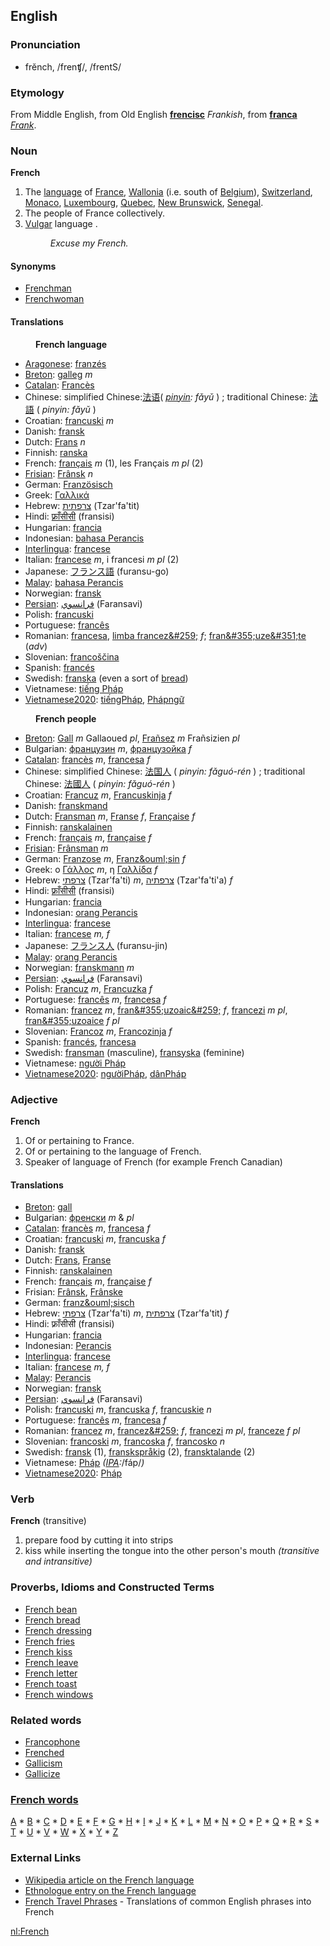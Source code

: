 ==English==
===Pronunciation===
*frĕnch, /frenʧ/, /frentS/

===Etymology===
From Middle English, from Old English '''[[frencisc]]''' ''Frankish'', from '''[[franca]]''' ''[[Frank]]''.

===Noun===
'''French'''

# The [[language]] of [[France]], [[Wallonia]] (i.e. south of [[Belgium]]), [[Switzerland]], [[Monaco]], [[Luxembourg]], [[Quebec]], [[New Brunswick]], [[Senegal]].
# The people of France collectively.
# [[Vulgar]] language .
#:''Excuse my French.''

====Synonyms====
*[[Frenchman]]
*[[Frenchwoman]]

====Translations====
:'''French language'''
*[[Aragonese]]: [[franzés]]
*[[Breton]]: [[galleg]] ''m''
*[[Catalan]]: [[Francès]]
*Chinese: simplified Chinese:[[法语]]( ''[[pinyin]]: fǎyǔ'' ) ; traditional Chinese: [[法語]] ( ''pinyin: fǎyǔ'' )
*Croatian: [[francuski]] ''m''
*Danish: [[fransk]]
*Dutch: [[Frans]] ''n''
*Finnish: [[ranska]]
*French: [[français]] ''m'' (1), les Français ''m pl'' (2)
*[[Frisian]]: [[Frânsk]] ''n''
*German: [[Französisch]]
*Greek: [[Γαλλικά]]
*Hebrew: [[צרפתית]] (Tzar'fa'tit)
*Hindi: [[फ़्राँसीसी]] (fransisi) 
*Hungarian: [[francia]]
*Indonesian: [[bahasa Perancis]]
*[[Interlingua]]: [[francese]]
*Italian: [[francese]] ''m'', i francesi ''m pl'' (2)
*Japanese: [[フランス語]] (furansu-go)
*[[Malay]]: [[bahasa Perancis]]
*Norwegian: [[fransk]]
*[[Persian]]: [[فرانسوي]] (Faransavi)
*Polish: [[francuski]]
*Portuguese: [[francês]]
*Romanian: [[francesa]], [[limba francez&#259;]] ''f''; [[fran&#355;uze&#351;te]] (''adv'')
*Slovenian: [[francoščina]]
*Spanish: [[francés]]
*Swedish: [[franska]] (even a sort of [[bread]])
*Vietnamese: [[tiếng Pháp]]
*[[Vietnamese2020]]: [[tiếngPháp]], [[Phápngữ]]

:'''French people'''
*[[Breton]]: [[Gall]] ''m'' Gallaoued ''pl'', [[Frañsez]] ''m'' Frañsizien ''pl''
*Bulgarian: [[французин]] ''m'', [[французойка]] ''f''
*[[Catalan]]: [[francès]] ''m'', [[francesa]] ''f''
*Chinese: simplified Chinese: [[法国人]] ( ''pinyin: fǎguó-rén'' ) ; traditional Chinese: [[法國人]] ( ''pinyin: fǎguó-rén'' )
*Croatian: [[Francuz]] ''m'', [[Francuskinja]] ''f''
*Danish: [[franskmand]]
*Dutch: [[Fransman]] ''m'', [[Franse]] ''f'', [[Française]] ''f''
*Finnish: [[ranskalainen]]
*French: [[français]] ''m'', [[française]] ''f''
*[[Frisian]]: [[Frânsman]] ''m''
*German: [[Franzose]] ''m'', [[Franz&ouml;sin]] ''f''
*Greek: ο [[Γάλλος]] ''m'', η [[Γαλλίδα]] ''f''
*Hebrew: [[צרפתי]] (Tzar'fa'ti) ''m'', [[צרפתיה]] (Tzar'fa'ti'a) ''f''
*Hindi: [[फ़्राँसीसी]]  (fransisi) 
*Hungarian: [[francia]]
*Indonesian: [[orang Perancis]]
*[[Interlingua]]: [[francese]]
*Italian: [[francese]] ''m, f''
*Japanese: [[フランス人]] (furansu-jin)
*[[Malay]]: [[orang Perancis]]
*Norwegian: [[franskmann]] ''m''
*[[Persian]]: [[فرانسوي]] (Faransavi)
*Polish: [[Francuz]] ''m'', [[Francuzka]] ''f''
*Portuguese: [[francês]] ''m'', [[francesa]] ''f''
*Romanian: [[francez]] ''m'', [[fran&#355;uzoaic&#259;]] ''f'', [[francezi]] ''m pl'', [[fran&#355;uzoaice]] ''f pl''
*Slovenian: [[Francoz]] ''m'', [[Francozinja]] ''f''
*Spanish: [[francés]], [[francesa]]
*Swedish: [[fransman]] (masculine), [[fransyska]] (feminine)
*Vietnamese: [[người Pháp]]
*[[Vietnamese2020]]: [[ngườiPháp]], [[dânPháp]]

===Adjective===
'''French'''

# Of or pertaining to France.
# Of or pertaining to the language of French.
# Speaker of language of French (for example French Canadian)

====Translations====
*[[Breton]]: [[gall]]
*Bulgarian: [[френски]] ''m'' & ''pl''
*[[Catalan]]: [[francès]] ''m'', [[francesa]] ''f''
*Croatian: [[francuski]] ''m'', [[francuska]] ''f''
*Danish: [[fransk]]
*Dutch: [[Frans]], [[Franse]]
*Finnish: [[ranskalainen]]
*French: [[français]] ''m'', [[française]] ''f''
*Frisian: [[Frânsk]], [[Frânske]]
*German: [[franz&ouml;sisch]]
*Hebrew: [[צרפתי]] (Tzar'fa'ti) ''m'', [[צרפתית]] (Tzar'fa'tit) ''f''
*Hindi: फ़्राँसीसी (fransisi)
*Hungarian: [[francia]]
*Indonesian: [[Perancis]]
*[[Interlingua]]: [[francese]]
*Italian: [[francese]] ''m, f''
*[[Malay]]: [[Perancis]]
*Norwegian: [[fransk]]
*[[Persian]]: [[فرانسوي]] (Faransavi)
*Polish: [[francuski]] ''m'', [[francuska]] ''f'', [[francuskie]] ''n''
*Portuguese: [[francês]] ''m'', [[francesa]] ''f''
*Romanian: [[francez]] ''m'', [[francez&#259;]] ''f'', [[francezi]] ''m pl'', [[franceze]] ''f pl''
*Slovenian: [[francoski]] ''m'', [[francoska]] ''f'', [[francosko]] ''n''
*Swedish: [[fransk]] (1), [[franskspråkig]] (2), [[fransktalande]] (2)
*Vietnamese: [[Pháp]] ''([[International Phonetic Alphabet|IPA]]: ''/fáp/'')''
*[[Vietnamese2020]]: [[Pháp]]

===Verb===
'''French''' (transitive)

# prepare food by cutting it into strips
# kiss while inserting the tongue into the other person's mouth ''(transitive and intransitive)''

===Proverbs, Idioms and Constructed Terms===
*[[French bean]]
*[[French bread]]
*[[French dressing]]
*[[French fries]]
*[[French kiss]]
*[[French leave]]
*[[French letter]]
*[[French toast]]
*[[French windows]]

===Related words===
*[[Francophone]]
*[[Frenched]]
*[[Gallicism]]
*[[Gallicize]]

===[[Wiktionary:French index|French words]]===
[[Wiktionary:French index a|A]] * [[Wiktionary:French index b|B]] * [[Wiktionary:French index c|C]] * [[Wiktionary:French index d|D]] * [[Wiktionary:French index e|E]] * [[Wiktionary:French index f|F]] * [[Wiktionary:French index g|G]] * [[Wiktionary:French index h|H]] * [[Wiktionary:French index i|I]] * [[Wiktionary:French index j|J]] * [[Wiktionary:French index k|K]] * [[Wiktionary:French index l|L]] * [[Wiktionary:French index m|M]] * [[Wiktionary:French index n|N]] * [[Wiktionary:French index o|O]] * [[Wiktionary:French index p|P]] * [[Wiktionary:French index q|Q]] * [[Wiktionary:French index r|R]] * [[Wiktionary:French index s|S]] * [[Wiktionary:French index t|T]] * [[Wiktionary:French index u|U]] * [[Wiktionary:French index v|V]] * [[Wiktionary:French index w|W]] * [[Wiktionary:French index x|X]] * [[Wiktionary:French index y|Y]] * [[Wiktionary:French index z|Z]]

===External Links===
*[[w:French_language|Wikipedia article on the French language]]
*[http://www.ethnologue.com/show_language.asp?code=FRN Ethnologue entry on the French language]
*[http://www.canuckabroad.com/language/french.shtml French Travel Phrases] - Translations of common English phrases into French
[[nl:French]]